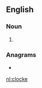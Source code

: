 ==English==

===Noun===
{{en-noun}}

# {{obsolete spelling of|clock|lang=en}}

===Anagrams===
* {{l|en|cockle}}

[[nl:clocke]]